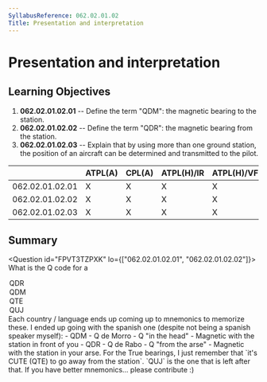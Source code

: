 ```yaml
---
SyllabusReference: 062.02.01.02
Title: Presentation and interpretation
---
```


# Presentation and interpretation

## Learning Objectives

1.  **062.02.01.02.01** -- Define the term "QDM": the magnetic bearing to the
    station.
2.  **062.02.01.02.02** -- Define the term "QDR": the magnetic bearing from the
    station.
3.  **062.02.01.02.03** -- Explain that by using more than one ground station,
    the position of an aircraft can be determined and transmitted to the pilot.

|                 | ATPL(A) | CPL(A) | ATPL(H)/IR | ATPL(H)/VFR | CPL(H) | IR  | CBIR(A) |
| --------------- | ------- | ------ | ---------- | ----------- | ------ | --- | ------- |
| 062.02.01.02.01 | X       | X      | X          | X           | X      | X   | X       |
| 062.02.01.02.02 | X       | X      | X          | X           | X      | X   | X       |
| 062.02.01.02.03 | X       | X      | X          | X           | X      | X   |         |

## Summary

<Question id="FPVT3TZPXK" lo={["062.02.01.02.01", "062.02.01.02.02"]}>
  <Text variant="oneCorrect">
    What is the Q code for a <Subject />
  </Text>
<Option subject={[["Magnetic Bearing from a VDF station"]]}>QDR</Option>
<Option subject={[["Magnetic Bearing to a VDF station"]]}>QDM</Option>
<Option subject={[["True Bearing from a VDF station"]]}>QTE</Option>
<Option subject={[["True Bearing to a VDF"]]}>QUJ</Option>

  <Explanation>
    Each country / language ends up coming up to mnemonics to memorize these. I
    ended up going with the spanish one (despite not being a spanish speaker
    myself): - QDM - Q de Morro - Q "in the head" - Magnetic with the station in
    front of you - QDR - Q de Rabo - Q "from the arse" - Magnetic with the
    station in your arse. For the True bearings, I just remember that `it's CUTE
            (QTE) to go away from the station`. `QUJ` is the one that is left after
    that. If you have better mnemonics... please contribute :)
  </Explanation>
</Question>
